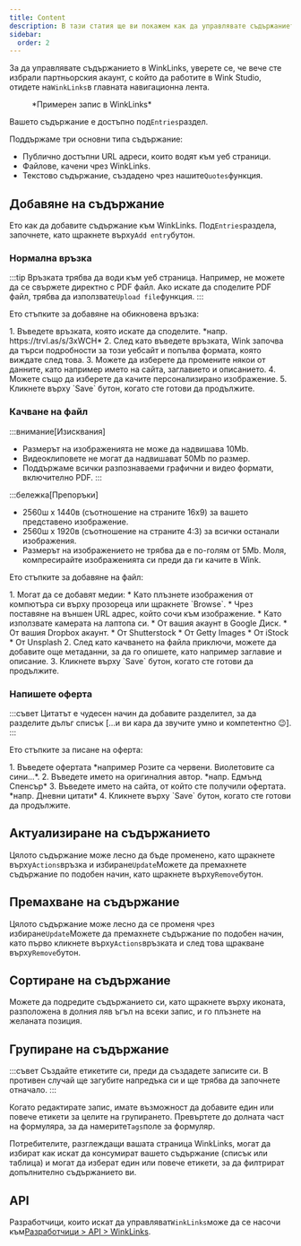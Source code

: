 ```yaml
---
title: Content
description: В тази статия ще ви покажем как да управлявате съдържанието си в WinkLinks.
sidebar:
  order: 2
---
```


За да управлявате съдържанието в WinkLinks, уверете се, че вече сте избрали партньорския акаунт, с който да работите в Wink Studio, отидете на`WinkLinks`в главната навигационна лента.

<figure>
  <CloudinaryImage width="350" height="561" resize="scale" quality="best" alt="Запис в WinkLinks" src="academy/winklinks-entry" errorImage="noimage_opaque_nyrtl0.png" />

  <figcaption>*Примерен запис в WinkLinks*</figcaption>
</figure>


Вашето съдържание е достъпно под`Entries`раздел.

Поддържаме три основни типа съдържание:

* Публично достъпни URL адреси, които водят към уеб страници.
* Файлове, качени чрез WinkLinks.
* Текстово съдържание, създадено чрез нашите`Quotes`функция.

## Добавяне на съдържание

Ето как да добавите съдържание към WinkLinks. Под`Entries`раздела, започнете, като щракнете върху`Add entry`бутон.

### Нормална връзка

:::tip
Връзката трябва да води към уеб страница. Например, не можете да се свържете директно с PDF файл. Ако искате да споделите PDF файл, трябва да използвате`Upload file`функция.
:::

Ето стъпките за добавяне на обикновена връзка:

<Steps>
  1. Въведете връзката, която искате да споделите. *напр. https://trvl.as/s/3xWCH*
  2. След като въведете връзката, Wink започва да търси подробности за този уебсайт и попълва формата, която виждате след това.
  3. Можете да изберете да промените някои от данните, като например името на сайта, заглавието и описанието.
  4. Можете също да изберете да качите персонализирано изображение.
  5. Кликнете върху `Save` бутон, когато сте готови да продължите.
</Steps>


### Качване на файл

:::внимание\[Изисквания]

* Размерът на изображенията не може да надвишава 10Mb.
* Видеоклиповете не могат да надвишават 50Mb по размер.
* Поддържаме всички разпознаваеми графични и видео формати, включително PDF. :::

:::бележка\[Препоръки]

* 2560ш x 1440в (съотношение на страните 16x9) за вашето представено изображение.
* 2560ш x 1920в (съотношение на страните 4:3) за всички останали изображения.
* Размерът на изображението не трябва да е по-голям от 5Mb. Моля, компресирайте изображенията си преди да ги качите в Wink.

Ето стъпките за добавяне на файл:

<Steps>
  1. Могат да се добавят медии:
     * Като плъзнете изображения от компютъра си върху прозореца или щракнете `Browse`.
     * Чрез поставяне на външен URL адрес, който сочи към изображение.
     * Като използвате камерата на лаптопа си.
     * От вашия акаунт в Google Диск.
     * От вашия Dropbox акаунт.
     * От Shutterstock
     * От Getty Images
     * От iStock
     * От Unsplash
  2. След като качването на файла приключи, можете да добавите още метаданни, за да го опишете, като например заглавие и описание.
  3. Кликнете върху `Save` бутон, когато сте готови да продължите.
</Steps>


### Напишете оферта

:::съвет
Цитатът е чудесен начин да добавите разделител, за да разделите дълъг списък \[...и ви кара да звучите умно и компетентно 😉].
:::

Ето стъпките за писане на оферта:

<Steps>
  1. Въведете офертата *например Розите са червени. Виолетовите са сини...*.
  2. Въведете името на оригиналния автор. *напр. Едмънд Спенсър*
  3. Въведете името на сайта, от който сте получили офертата. *напр. Дневни цитати*
  4. Кликнете върху `Save` бутон, когато сте готови да продължите.
</Steps>


## Актуализиране на съдържанието

Цялото съдържание може лесно да бъде променено, като щракнете върху`Actions`връзка и избиране`Update`Можете да премахнете съдържание по подобен начин, като щракнете върху`Remove`бутон.

## Премахване на съдържание

Цялото съдържание може лесно да се променя чрез избиране`Update`Можете да премахнете съдържание по подобен начин, като първо кликнете върху`Actions`връзката и след това щракване върху`Remove`бутон.

## Сортиране на съдържание

Можете да подредите съдържанието си, като щракнете върху иконата, разположена в долния ляв ъгъл на всеки запис, и го плъзнете на желаната позиция.

## Групиране на съдържание

:::съвет
Създайте етикетите си, преди да създадете записите си. В противен случай ще загубите напредъка си и ще трябва да започнете отначало.
:::

Когато редактирате запис, имате възможност да добавите един или повече етикети за целите на групирането. Превъртете до долната част на формуляра, за да намерите`Tags`поле за формуляр.

Потребителите, разглеждащи вашата страница WinkLinks, могат да избират как искат да консумират вашето съдържание (списък или таблица) и могат да изберат един или повече етикети, за да филтрират допълнително съдържанието ви.

## API

Разработчици, които искат да управляват`WinkLinks`може да се насочи към[Разработчици > API > WinkLinks](/developers/apis/#winklinks-api).

